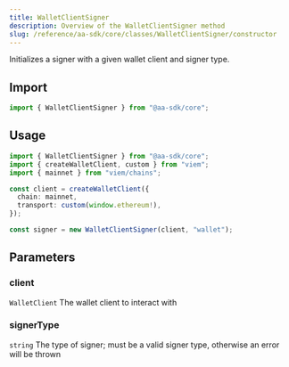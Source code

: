 ```yaml
---
title: WalletClientSigner
description: Overview of the WalletClientSigner method
slug: /reference/aa-sdk/core/classes/WalletClientSigner/constructor
---
```



Initializes a signer with a given wallet client and signer type.

## Import

```ts
import { WalletClientSigner } from "@aa-sdk/core";
```

## Usage

```ts
import { WalletClientSigner } from "@aa-sdk/core";
import { createWalletClient, custom } from "viem";
import { mainnet } from "viem/chains";

const client = createWalletClient({
  chain: mainnet,
  transport: custom(window.ethereum!),
});

const signer = new WalletClientSigner(client, "wallet");
```

## Parameters

### client

`WalletClient`
The wallet client to interact with

### signerType

`string`
The type of signer; must be a valid signer type, otherwise an error will be thrown
